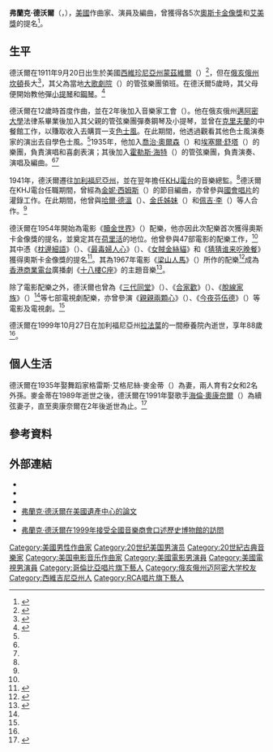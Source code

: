 {{NoteTA
|G1=Show
|G2=Movie
|G3=USState
}}
{{Infobox person
| name        = 弗蘭克·德沃爾<br>{{lang|en|Frank De Vol}}
| image       =
| caption     = 弗蘭克·德·沃爾在1961年電影《親親兩顆心》的劇照
| alt         =
| birth_name  = 弗蘭克·丹尼·德沃爾
| birth_date  = {{birth date|1911|9|20}}
| birth_place = {{USA-1908}}[[西維珍尼亞州|西維珍尼亞州]][[蒙茲維爾_(西維珍尼亞州)|蒙茲維爾]]
| death_date  = {{death date and age|1999|10|27|1911|9|20}}
| death_place = {{USA}}[[加利福尼亞州|加利福尼亞州]][[拉法葉_(加利福尼亞州)|拉法葉]]
| known_for   = 電影及電視劇主題曲
| occupation  = [[作曲家|作曲家]]、[[演員|演員]]、[[編曲|編曲]]
| spouse      = {{ubl|{{marriage|格雷斯·艾格尼絲·麥金蒂|1935|1989|end=w}}|{{marriage|[[海倫·奧康奈爾|海倫·奧康奈爾]]|1991|1993|end=w}}}}
| children    = 2
| yearsactive = 1923年－1999年
}}
'''弗蘭克·德沃爾'''（{{lang-en|Frank De Vol}}，{{bd|1911年|9月20日|1999年|10月27日}}），[[美國|美國]]作曲家、演員及編曲，曾獲得各5次[[奧斯卡金像獎|奧斯卡金像獎]]和[[艾美獎|艾美獎]]的提名<ref name=nytimes>{{cite news|url=https://www.nytimes.com/1999/10/30/arts/frank-devol-88-a-composer-for-movies-and-tv-sitcoms.html|title=Frank DeVol, 88, a Composer For Movies and TV Sitcoms|date=1999-10-30|accessdate=2020-12-21|first=Wolfgang|last=Saxon|publisher=The New York Times|archive-date=2021-11-25|archive-url=https://web.archive.org/web/20211125133019/https://www.nytimes.com/1999/10/30/arts/frank-devol-88-a-composer-for-movies-and-tv-sitcoms.html}}</ref>。
==生平==
德沃爾在1911年9月20日出生於美國[[西維珍尼亞州|西維珍尼亞州]][[蒙茲維爾_(西維珍尼亞州)|蒙茲維爾]]（{{lang|en|Moundsville}}）<ref name=independent>{{cite news|url=https://www.independent.co.uk/arts-entertainment/obituary-frank-devol-1126809.html|title=Obituary: Frank DeVol|publisher=Independent|date=1999-11-18|accessdate=2020-12-21|first=Tom|last=Vallance|archive-date=2015-09-19|archive-url=https://web.archive.org/web/20150919174420/http://www.independent.co.uk/arts-entertainment/obituary-frank-devol-1126809.html|dead-url=no}}</ref>，但在[[俄亥俄州|俄亥俄州]][[坎頓_(俄亥俄州)|坎頓]]長大<ref name=latimes>{{cite news|url=https://www.latimes.com/archives/la-xpm-1999-oct-29-mn-27575-story.html|title=Studio Composer Frank DeVol Dies|publisher=Los Angeles Times|date=1999-10-29|accessdate=2020-12-21|first=Elaine|last=Woo}}</ref>，其父為當地[[大歌劇院_(坎頓)|大歌劇院]]（{{lang|en|Grand Opera House}}）的管弦樂團領班。在德沃爾5歲時，其父母便開始教他彈[[小提琴|小提琴]]和[[鋼琴|鋼琴]]。<ref name=radiolife>{{cite magazine|url=https://worldradiohistory.com/Archive-Radio-Life/40s/47/Radio-Life-1947-03-16.pdf|title=Doubling in Laughs|date=1947-03-16|accessdate=2020-12-21|publisher=Radio Life|first=Lillian|last=Kramer|page=38|archive-date=2021-10-02|archive-url=https://web.archive.org/web/20211002115044/https://worldradiohistory.com/Archive-Radio-Life/40s/47/Radio-Life-1947-03-16.pdf}}</ref>

德沃爾在12歲時首度作曲，並在2年後加入音樂家工會（{{lang|en|Musicians' Union}}）。他在俄亥俄州[[邁阿密大學_(俄亥俄州)|邁阿密大學]]法律系畢業後加入其父親的管弦樂團彈奏鋼琴及小提琴，並曾在[[克里夫蘭|克里夫蘭]]的中餐館工作，以賺取收入去購買一支[[色士風|色士風]]。在此期間，他透過觀看其他色士風演奏家的演出去自學色士風。<ref name=latimes />1935年，他加入[[喬治·奧爾森|喬治·奧爾森]]（{{lang|en|George Olsen}}）和[[埃塞爾·舒塔|埃塞爾·舒塔]]（{{lang|en|Ethel Shutta}}）的樂團，負責演唱和喜劇表演；其後加入[[霍勒斯·海特|霍勒斯·海特]]（{{lang|en|Horace Heidt}}）的管弦樂團，負責演奏、演唱及編曲。<ref name=radiolife /><ref name=nytimes />

1941年，德沃爾遷往[[加利福尼亞州|加利福尼亞州]]，並在翌年擔任[[KHJ電台|KHJ電台]]的音樂總監。<ref name=independent />德沃爾在KHJ電台任職期間，曾經為[[金妮·西姆斯|金妮·西姆斯]]（{{lang|en|Ginny Simms}}）的節目編曲，亦曾參與[[國會唱片|國會唱片]]的灌錄工作。在此期間，他曾與[[哈爾·德溫|哈爾·德溫]]（{{lang|en|Hal Derwin}}）、[[金氏姊妹|金氏姊妹]]（{{lang|en|The King Sisters}}）和[[佩吉·李|佩吉·李]]（{{lang|en|Peggy Lee}}）等人合作。<ref name=radiolife />

德沃爾在1954年開始為電影《[[贖金世界|贖金世界]]》（{{lang|en|''World for Ransom''}}）配樂，他亦因此次配樂首次獲得奧斯卡金像獎的提名，並奠定其在[[荷里活|荷里活]]的地位。他曾參與47部電影的配樂工作，<ref name=latimes />其中憑《[[枕邊細語|枕邊細語]]》（{{lang|en|''Pillow Talk''}}）、《[[最毒婦人心_(1964年電影)|最毒婦人心]]》（{{lang|en|''Hush, Hush, Sweet Charlotte''}}）、《[[女賊金絲貓|女賊金絲貓]]》和《[[猜猜谁来吃晚餐|猜猜谁来吃晚餐]]》獲得奧斯卡金像獎的提名<ref>{{cite news|url=https://www.theguardian.com/news/1999/nov/02/guardianobituaries|title=Frank DeVol|publisher=The Guardian|date=1999-11-02|accessdate=2020-12-22|first=Ronald|last=Bergen}}</ref>。其為1967年電影《[[梁山人馬|梁山人馬]]》（{{lang|en|''The Happening''}}）所作的配樂<ref>{{cite news|url=https://www.stereogum.com/2018030/the-number-ones-the-supremes-the-happening/columns/the-number-ones/|title=The Number Ones: The Supremes’ “The Happening”|date=2018-10-10|accessdate=2020-12-22|publisher=Stereogum|first=Tom|last=Breihan|archive-date=2021-02-27|archive-url=https://web.archive.org/web/20210227013302/https://www.stereogum.com/2018030/the-number-ones-the-supremes-the-happening/columns/the-number-ones/}}</ref>成為[[香港商業電台|香港商業電台]]廣播劇《[[十八樓C座|十八樓C座]]》的主題音樂<ref>{{Cite episode|title=歡樂的船河|date=2018-07-03|series=十八樓C座 50年不變 經典重温|url=https://www.881903.com/program/839/%E5%8D%81%E5%85%AB%E6%A8%93C%E5%BA%A7-50%E5%B9%B4%E4%B8%8D%E8%AE%8A-%E7%B6%93%E5%85%B8%E9%87%8D%E6%B8%A9|station=雷霆881|network=香港商業電台|city=香港|accessdate=2020-12-22|archive-date=2020-07-11|archive-url=https://web.archive.org/web/20200711185014/https://www.881903.com/program/839/%E5%8D%81%E5%85%AB%E6%A8%93C%E5%BA%A7-50%E5%B9%B4%E4%B8%8D%E8%AE%8A-%E7%B6%93%E5%85%B8%E9%87%8D%E6%B8%A9|dead-url=no}}</ref>。

除了電影配樂之外，德沃爾也曾為《[[三代同堂|三代同堂]]》（{{lang|en|''My Three Sons''}}）、《[[合家歡_(電視劇)|合家歡]]》（{{lang|en|''Family Affair''}}）、《[[脫線家族|脫線家族]]》（{{lang|en|''The Brady Bunch''}}）<ref name=nytimes />等七部電視劇配樂，亦曾參演《[[親親兩顆心_(1961年電影)|親親兩顆心]]》（{{lang|en|''Parent Trap''}}）、《[[今夜芬伍德|今夜芬伍德]]》（{{lang|en|''Fernwood 2-Night''}}）等電影及電視劇。<ref name=latimes />

德沃爾在1999年10月27日在加利福尼亞州[[拉法葉_(加利福尼亞州)|拉法葉]]的一間療養院內逝世，享年88歲<ref name=nytimes />。

==個人生活==
德沃爾在1935年娶舞蹈家格雷斯·艾格尼絲·麥金蒂（{{lang|en|Grayce Agnes McGinty}}）為妻，兩人育有2女和2名外孫。麥金蒂在1989年逝世之後，德沃爾在1991年娶歌手[[海倫·奧康奈爾|海倫·奧康奈爾]]（{{lang|en|Helen O'Connell}}）為續弦妻子，直至奧康奈爾在2年後逝世為止。<ref>{{cite news|url=https://www.washingtonpost.com/archive/local/1999/10/31/composer-frank-devol-dies-at-88/94d3c98f-424c-4868-ad0b-155c6afe3a53/|title=Composer Frank DeVol Dies at 88|publisher=The Washington Post|date=1999-10-31|accessdate=2020-12-22}}</ref>
==參考資料==
{{reflist}}
==外部連結==
*{{Allmusic |class=artist |id=frank-devol-mn0000767711}}
*{{Discogs artist|373962-Frank-De-Vol}}
*{{IMDb name|0006030}}
*[http://rmoa.unm.edu/docviewer.php?docId=wyu-ah04154.xml 弗蘭克·德沃爾在美國遺產中心的論文] {{Wayback|url=http://rmoa.unm.edu/docviewer.php?docId=wyu-ah04154.xml |date=20180529091646 }}
*{{Find a Grave|10791}}
*[https://www.namm.org/library/oral-history/frank-de-vol 弗蘭克·德沃爾在1999年接受全國音樂商會口述歷史博物館的訪問] {{Wayback|url=https://www.namm.org/library/oral-history/frank-de-vol |date=20210624063914 }}
{{DEFAULTSORT:De Vol, Frank}}
[[Category:美國男性作曲家|Category:美國男性作曲家]]
[[Category:20世纪美国男演员|Category:20世纪美国男演员]]
[[Category:20世紀古典音樂家|Category:20世紀古典音樂家]]
[[Category:美国电影音乐作曲家|Category:美国电影音乐作曲家]]
[[Category:美國電影男演員|Category:美國電影男演員]]
[[Category:美國電視男演員|Category:美國電視男演員]]
[[Category:哥倫比亞唱片旗下藝人|Category:哥倫比亞唱片旗下藝人]]
[[Category:俄亥俄州迈阿密大学校友|Category:俄亥俄州迈阿密大学校友]]
[[Category:西維吉尼亞州人|Category:西維吉尼亞州人]]
[[Category:RCA唱片旗下藝人|Category:RCA唱片旗下藝人]]